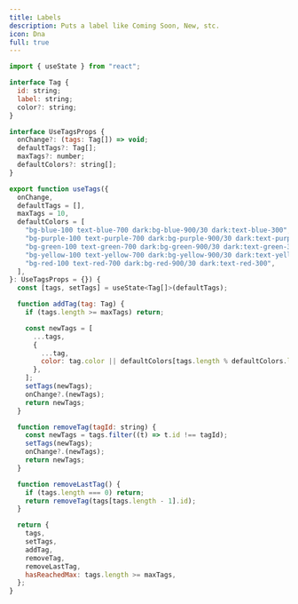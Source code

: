 ```yaml
---
title: Labels
description: Puts a label like Coming Soon, New, stc.
icon: Dna
full: true
---
```


```jsx
import { useState } from "react";

interface Tag {
  id: string;
  label: string;
  color?: string;
}

interface UseTagsProps {
  onChange?: (tags: Tag[]) => void;
  defaultTags?: Tag[];
  maxTags?: number;
  defaultColors?: string[];
}

export function useTags({
  onChange,
  defaultTags = [],
  maxTags = 10,
  defaultColors = [
    "bg-blue-100 text-blue-700 dark:bg-blue-900/30 dark:text-blue-300",
    "bg-purple-100 text-purple-700 dark:bg-purple-900/30 dark:text-purple-300",
    "bg-green-100 text-green-700 dark:bg-green-900/30 dark:text-green-300",
    "bg-yellow-100 text-yellow-700 dark:bg-yellow-900/30 dark:text-yellow-300",
    "bg-red-100 text-red-700 dark:bg-red-900/30 dark:text-red-300",
  ],
}: UseTagsProps = {}) {
  const [tags, setTags] = useState<Tag[]>(defaultTags);

  function addTag(tag: Tag) {
    if (tags.length >= maxTags) return;

    const newTags = [
      ...tags,
      {
        ...tag,
        color: tag.color || defaultColors[tags.length % defaultColors.length],
      },
    ];
    setTags(newTags);
    onChange?.(newTags);
    return newTags;
  }

  function removeTag(tagId: string) {
    const newTags = tags.filter((t) => t.id !== tagId);
    setTags(newTags);
    onChange?.(newTags);
    return newTags;
  }

  function removeLastTag() {
    if (tags.length === 0) return;
    return removeTag(tags[tags.length - 1].id);
  }

  return {
    tags,
    setTags,
    addTag,
    removeTag,
    removeLastTag,
    hasReachedMax: tags.length >= maxTags,
  };
}
```
